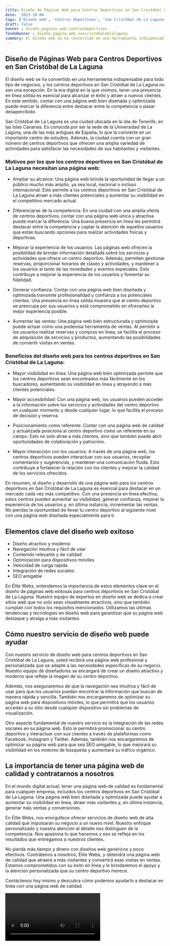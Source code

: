```yaml
---
title: Diseño de Páginas Web para Centros Deportivos en San Cristóbal de La Laguna
date: '2023-10-04'
tags: ['Diseño web', 'Centros Deportivos', 'San Cristóbal de La Laguna']
draft: false
banner : diseño_paginas_web_centrosdeportivos
fondoBanner : diseño_pagina_web_sancristóbaldelalaguna
summary: El diseño web se ha convertido en una herramienta indispensable para todo tipo de negocios, y los centros deportivos en San Cristóbal de La Laguna no son una excepción. En la era digital en la que vivimos, tener una presencia en línea sólida es esencial para alcanzar el éxito y atraer a nuevos clientes. En este sentido, contar con una página web bien diseñada y optimizada puede marcar la diferencia entre destacar entre la competencia o pasar desapercibido.
---
```


## Diseño de Páginas Web para Centros Deportivos en San Cristóbal de La Laguna

El diseño web se ha convertido en una herramienta indispensable para todo tipo de negocios, y los centros deportivos en San Cristóbal de La Laguna no son una excepción. En la era digital en la que vivimos, tener una presencia en línea sólida es esencial para alcanzar el éxito y atraer a nuevos clientes. En este sentido, contar con una página web bien diseñada y optimizada puede marcar la diferencia entre destacar entre la competencia o pasar desapercibido.

San Cristóbal de La Laguna es una ciudad ubicada en la isla de Tenerife, en las Islas Canarias. Es conocida por ser la sede de la Universidad de La Laguna, una de las más antiguas de España, lo que la convierte en un importante centro de estudios. Además, la ciudad cuenta con un gran número de centros deportivos que ofrecen una amplia variedad de actividades para satisfacer las necesidades de sus habitantes y visitantes.

### Motivos por los que los centros deportivos en San Cristóbal de La Laguna necesitan una página web:

- Ampliar su alcance: Una página web brinda la oportunidad de llegar a un público mucho más amplio, ya sea local, nacional o incluso internacional. Esto permite a los centros deportivos en San Cristóbal de La Laguna atraer a más clientes potenciales y aumentar su visibilidad en el competitivo mercado actual.

- Diferenciarse de la competencia: En una ciudad con una amplia oferta de centros deportivos, contar con una página web única y atractiva puede marcar la diferencia. Una buena presencia en línea les permitirá destacar entre la competencia y captar la atención de aquellos usuarios que están buscando opciones para realizar actividades físicas y deportivas.

- Mejorar la experiencia de los usuarios: Las páginas web ofrecen la posibilidad de brindar información detallada sobre los servicios y actividades que ofrece un centro deportivo. Además, permiten gestionar reservas, proporcionar horarios de clases y actividades, y mantener a los usuarios al tanto de las novedades y eventos especiales. Esto contribuye a mejorar la experiencia de los usuarios y fomentar su fidelidad.

- Generar confianza: Contar con una página web bien diseñada y optimizada transmite profesionalidad y confianza a los potenciales clientes. Una presencia en línea sólida muestra que el centro deportivo se preocupa por sus usuarios y está comprometido en ofrecerles la mejor experiencia posible.

- Aumentar las ventas: Una página web bien estructurada y optimizada puede actuar como una poderosa herramienta de ventas. Al permitir a los usuarios realizar reservas y compras en línea, se facilita el proceso de adquisición de servicios y productos, aumentando las posibilidades de convertir visitas en ventas.

### Beneficios del diseño web para los centros deportivos en San Cristóbal de La Laguna:

- Mayor visibilidad en línea: Una página web bien optimizada permite que los centros deportivos sean encontrados más fácilmente en los buscadores, aumentando su visibilidad en línea y atrayendo a más clientes potenciales.

- Mayor accesibilidad: Con una página web, los usuarios pueden acceder a la información sobre los servicios y actividades del centro deportivo en cualquier momento y desde cualquier lugar, lo que facilita el proceso de decisión y reserva.

- Posicionamiento como referente: Contar con una página web de calidad y actualizada posiciona al centro deportivo como un referente en su campo. Esto no solo atrae a más clientes, sino que también puede abrir oportunidades de colaboración y patrocinio.

- Mayor interacción con los usuarios: A través de una página web, los centros deportivos pueden interactuar con sus usuarios, recopilar comentarios y sugerencias, y mantener una comunicación fluida. Esto contribuye a fortalecer la relación con los clientes y mejorar la calidad de los servicios ofrecidos.

En resumen, el diseño y desarrollo de una página web para los centros deportivos en San Cristóbal de La Laguna es esencial para destacar en un mercado cada vez más competitivo. Con una presencia en línea efectiva, estos centros pueden aumentar su visibilidad, generar confianza, mejorar la experiencia de los usuarios y, en última instancia, incrementar las ventas. No pierdas la oportunidad de llevar tu centro deportivo al siguiente nivel con una página web diseñada especialmente para ti.

<GifSeo />

<Cta />

## Elementos clave del diseño web exitoso

- Diseño atractivo y moderno
- Navegación intuitiva y fácil de usar
- Contenido relevante y de calidad
- Optimización para dispositivos móviles
- Velocidad de carga rápida
- Integración de redes sociales
- SEO amigable

En Élite Webs, entendemos la importancia de estos elementos clave en el diseño de páginas web exitosas para centros deportivos en San Cristóbal de La Laguna. Nuestro equipo de expertos en diseño web se dedica a crear sitios web que no solo sean visualmente atractivos, sino que también cumplan con todos los requisitos mencionados. Utilizamos las últimas tendencias y tecnologías en diseño web para garantizar que su página web destaque y atraiga a más visitantes.

## Cómo nuestro servicio de diseño web puede ayudar

Con nuestro servicio de diseño web para centros deportivos en San Cristóbal de La Laguna, usted recibirá una página web profesional y personalizada que se adapte a las necesidades específicas de su negocio. Nuestro equipo de diseñadores se encargará de crear un diseño atractivo y moderno que refleje la imagen de su centro deportivo.

Además, nos aseguraremos de que la navegación sea intuitiva y fácil de usar para que los usuarios puedan encontrar la información que buscan de manera rápida y sencilla. También nos encargaremos de optimizar su página web para dispositivos móviles, lo que permitirá que los usuarios accedan a su sitio desde cualquier dispositivo sin problemas de visualización.

Otro aspecto fundamental de nuestro servicio es la integración de las redes sociales en su página web. Esto le permitirá promocionar su centro deportivo y interactuar con sus clientes a través de plataformas como Facebook, Instagram y Twitter. Además, también nos encargaremos de optimizar su página web para que sea SEO amigable, lo que mejorará su visibilidad en los motores de búsqueda y aumentará su tráfico orgánico.

## La importancia de tener una página web de calidad y contratarnos a nosotros

En el mundo digital actual, tener una página web de calidad es fundamental para cualquier empresa, incluidos los centros deportivos en San Cristóbal de La Laguna. Una página web bien diseñada y optimizada puede ayudar a aumentar su visibilidad en línea, atraer más visitantes y, en última instancia, generar más ventas y conversiones.

En Élite Webs, nos enorgullece ofrecer servicios de diseño web de alta calidad que impulsarán su negocio a un nuevo nivel. Nuestro enfoque personalizado y nuestra atención al detalle nos distinguen de la competencia. Nos apasiona lo que hacemos y eso se refleja en los resultados que entregamos a nuestros clientes.

No pierda más tiempo y dinero con diseños web genéricos y poco efectivos. Contrátenos a nosotros, Élite Webs, y obtendrá una página web de calidad que atraerá a más visitantes y convertirá esas visitas en ventas. Estamos comprometidos con su éxito en línea y le brindaremos el apoyo y la atención personalizada que su centro deportivo merece.

Contáctenos hoy mismo y descubra cómo podemos ayudarlo a destacar en línea con una página web de calidad.

<Video />

<CtaBot job='Centros Deportivos' city='San Cristóbal de La Laguna'/>

<Gmaps query='San Cristóbal de La Laguna+españa+maps' />